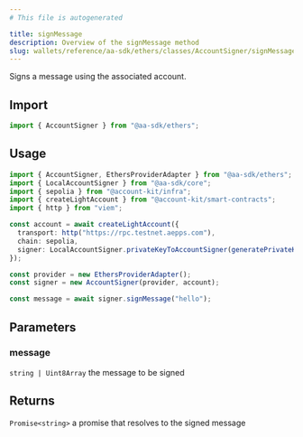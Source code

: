 ```yaml
---
# This file is autogenerated

title: signMessage
description: Overview of the signMessage method
slug: wallets/reference/aa-sdk/ethers/classes/AccountSigner/signMessage
---
```


Signs a message using the associated account.

## Import

```ts
import { AccountSigner } from "@aa-sdk/ethers";
```

## Usage

```ts
import { AccountSigner, EthersProviderAdapter } from "@aa-sdk/ethers";
import { LocalAccountSigner } from "@aa-sdk/core";
import { sepolia } from "@account-kit/infra";
import { createLightAccount } from "@account-kit/smart-contracts";
import { http } from "viem";

const account = await createLightAccount({
  transport: http("https://rpc.testnet.aepps.com"),
  chain: sepolia,
  signer: LocalAccountSigner.privateKeyToAccountSigner(generatePrivateKey()),
});

const provider = new EthersProviderAdapter();
const signer = new AccountSigner(provider, account);

const message = await signer.signMessage("hello");
```

## Parameters

### message

`string | Uint8Array`
the message to be signed

## Returns

`Promise<string>`
a promise that resolves to the signed message
